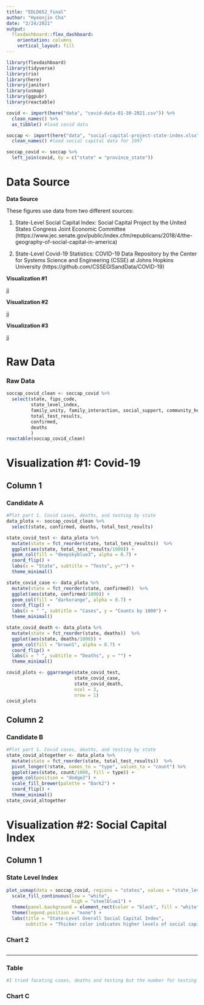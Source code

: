 ```yaml
---
title: "EDLD652_final"
author: "Hyeonjin Cha"
date: "2/24/2021"
output: 
  flexdashboard::flex_dashboard:
    orientation: columns
    vertical_layout: fill
---
```


```r
library(flexdashboard)
library(tidyverse)
library(rio)
library(here)
library(janitor)
library(usmap)
library(ggpubr)
library(reactable)
```


```r
covid <- import(here("data", "covid-data-01-30-2021.csv")) %>% 
  clean_names() %>% 
  as_tibble() #load covid data

soccap <- import(here("data", "social-capital-project-state-index.xlsx")) %>% 
  clean_names() #load social capital data for 1997

soccap_covid <- soccap %>% 
  left_join(covid, by = c("state" = "province_state"))

```

Data Source {.sidebar}
==========
**Data Source**

These figures use data from two different sources:

1) State-Level Social Capital Index: Social Capital Project by the United States Congress Joint Economic Committee (https://www.jec.senate.gov/public/index.cfm/republicans/2018/4/the-geography-of-social-capital-in-america)

2) State-Level Covid-19 Statistics: COVID-19 Data Repository by the Center for Systems Science and Engineering (CSSE) at Johns Hopkins University (https://github.com/CSSEGISandData/COVID-19)

**Visualization #1**

jj


**Visualization #2**

jj


**Visualization #3**

jj



Raw Data {data-icon="fa-table"}
=====================================     
### Raw Data
```r
soccap_covid_clean <- soccap_covid %>% 
  select(state, fips_code, 
         state_level_index, 
         family_unity, family_interaction, social_support, community_health, institutional_health, collective_efficacy, philanthropic_health,
         total_test_results,
         confirmed,
         deaths
         )
reactable(soccap_covid_clean)
```

Visualization #1: Covid-19 {data-icon="fa-signal"}
=====================================     

Column 1 {data-width=700}
-----------------------------------------------------------------------
### Candidate A

```r
#Plot part 1. Covid cases, deaths, and testing by state
data_plota <- soccap_covid_clean %>%
  select(state, confirmed, deaths, total_test_results)

state_covid_test <- data_plota %>%
  mutate(state = fct_reorder(state, total_test_results))  %>% 
  ggplot(aes(state, total_test_results/1000)) +
  geom_col(fill = "deepskyblue3", alpha = 0.7) + 
  coord_flip() +
  labs(x = "State", subtitle = "Tests", y="") + 
  theme_minimal()

state_covid_case <- data_plota %>%
  mutate(state = fct_reorder(state, confirmed))  %>% 
  ggplot(aes(state, confirmed/1000)) +
  geom_col(fill = "darkorange", alpha = 0.7) + 
  coord_flip() +
  labs(x = " ", subtitle = "Cases", y = "Counts by 1000") + 
  theme_minimal()

state_covid_death <- data_plota %>%
  mutate(state = fct_reorder(state, deaths))  %>% 
  ggplot(aes(state, deaths/1000)) +
  geom_col(fill = "brown1", alpha = 0.7) + 
  coord_flip() + 
  labs(x = " ", subtitle = "Deaths", y = "") + 
  theme_minimal()

covid_plots <- ggarrange(state_covid_test,
                         state_covid_case,
                         state_covid_death,
                         ncol = 3,
                         nrow = 1)
covid_plots

```

Column 2 {data-width=700}
-----------------------------------------------------------------------
### Candidate B
```r
#Plot part 1. Covid cases, deaths, and testing by state
state_covid_altogether <- data_plota %>%
  mutate(state = fct_reorder(state, total_test_results))  %>% 
  pivot_longer(!state, names_to = "type", values_to = "count") %>%
  ggplot(aes(state, count/1000, fill = type)) +
  geom_col(position = "dodge2") + 
  scale_fill_brewer(palette = "Dark2") + 
  coord_flip() + 
  theme_minimal()
state_covid_altogether

```

Visualization #2: Social Capital Index {data-icon="fa-signal"}
===================================== 

Column 1 {data-width=700}
-----------------------------------------------------------------------
### State Level Index
    
```r
plot_usmap(data = soccap_covid, regions = "states", values = "state_level_index", labels = TRUE) +
  scale_fill_continuous(low = "white", 
                        high = "steelblue1") + 
  theme(panel.background = element_rect(color = "black", fill = "white")) + 
  theme(legend.position = "none") + 
  labs(title = "State-Level Overall Social Capital Index",
       subtitle = "Thicker color indicates higher levels of social capital index")


```
    
### Chart 2

```r
```

-----------------------------------------------------------------------

### Table

```r
#I tried faceting cases, deaths and testing but the number for testing is too big compared to two other metricss


```

### Chart C

```r

```

